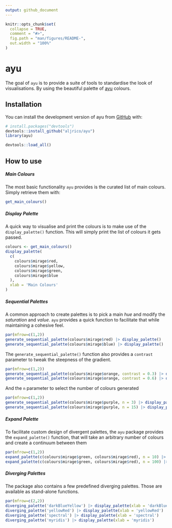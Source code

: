 ```yaml
---
output: github_document
---
```


<!-- README.md is generated from README.Rmd. Please edit that file -->

```r
knitr::opts_chunk$set(
  collapse = TRUE,
  comment = "#>",
  fig.path = "man/figures/README-",
  out.width = "100%"
)
```

# ayu

<!-- badges: start -->
<!-- badges: end -->

The goal of `ayu` is to provide a suite of tools to standardise the look of visualisations. By using the beautiful palette of [ayu](https://github.com/ayu-theme/ayu-colors) colours.

## Installation

You can install the development version of ayu from [GitHub](https://github.com/aljrico/ayu) with:

```r
# install.packages("devtools")
devtools::install_github("aljrico/ayu")
library(ayu)
```

```r
devtools::load_all()
```

## How to use

##### Main Colours

The most basic functionality `ayu` provides is the curated list of main colours. Simply retrieve them with:

```r
get_main_colours()
```

##### Display Palette

A quick way to visualise and print the colours is to make use of the `display_palette()` function. This will simply print the list of colours it gets passed.

```r
colours <- get_main_colours()
display_palette(
  c(
    colours$mirage$red,
    colours$mirage$yellow,
    colours$mirage$green,
    colours$mirage$blue
  ),
  xlab = 'Main Colours'
)
```

##### Sequential Palettes

A common approach to create palettes is to pick a main *hue* and modify the *saturation* and *value*. `ayu` provides a quick function to facilitate that while maintaining a cohesive feel.

```r
par(mfrow=c(1,2))
generate_sequential_palette(colours$mirage$red) |> display_palette()
generate_sequential_palette(colours$mirage$blue) |> display_palette()
```

The `generate_sequential_palette()` function also provides a `contrast` parameter to tweak the steepness of the gradient. 

```r
par(mfrow=c(1,2))
generate_sequential_palette(colours$mirage$orange, contrast = 0.3) |> display_palette()
generate_sequential_palette(colours$mirage$orange, contrast = 0.6) |> display_palette()
```

And the `n` parameter to select the number of colours generated

```r
par(mfrow=c(1,2))
generate_sequential_palette(colours$mirage$purple, n = 3) |> display_palette()
generate_sequential_palette(colours$mirage$purple, n = 15) |> display_palette()
```

##### Expand Palette

To facilitate custom design of divergent palettes, the `ayu` package provides the `expand_palette()` function, that will take an arbitrary number of colours and create a continuum between them

```r
par(mfrow=c(1,2))
expand_palette(c(colours$mirage$green, colours$mirage$red), n = 10) |> display_palette()
expand_palette(c(colours$mirage$green, colours$mirage$red), n = 100) |> display_palette()
```


##### Diverging Palettes


The package also contains a few predefined diverging palettes. Those are available as stand-alone functions.

```r
par(mfrow=c(2,2))
diverging_palette('darkBlueYellow') |> display_palette(xlab = 'darkBlueYellow')
diverging_palette('yellowRed') |> display_palette(xlab = 'yellowRed')
diverging_palette('spectral') |> display_palette(xlab = 'spectral')
diverging_palette('myridis') |> display_palette(xlab = 'myridis')
```

